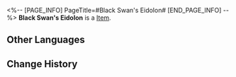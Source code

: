 <%-- [PAGE_INFO]
PageTitle=#Black Swan's Eidolon#
[END_PAGE_INFO] --%>
{{Item Infobox
|title       = Black Swan's Eidolon
|id          = 11307
|image       = Item Black Swan's Eidolon.png
|type        = 
|invCategory = 
|rarity      = 5
|effect      = Material for raising Black Swan's Eidolon Level.
|description = 
}}
'''Black Swan's Eidolon''' is a [[Item]].

==Other Languages==
{{Other Languages
|en   = Black Swan's Eidolon
|zhs  = 【黑天鹅】的星魂
|zht  = 【黑天鵝】的星魂
|ja   = 「ブラックスワン」の星魂
|ko   = [블랙 스완]의 성혼
|es   = Eidolon de Cisne Negro
|fr   = Eidolon de Cygne noir
|ru   = Эйдолон Чёрного Лебедя
|th   = Eidolon ของ Black Swan
|vi   = Tinh Hồn Black Swan
|de   = Schwarzer Schwans Eidolon
|id   = Black Swan's Eidolon
|pt   = Eidolon da Cisne Negro
}}

==Change History==
{{Change History|2.0}}